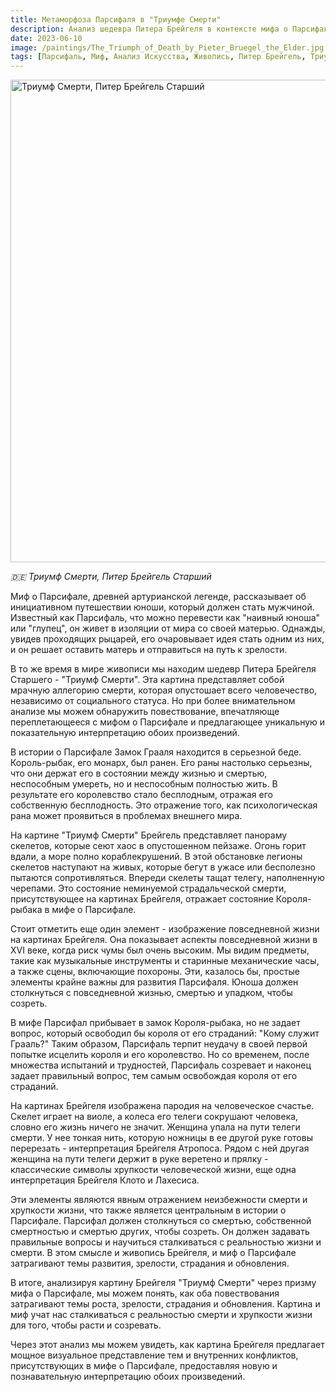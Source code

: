 ```yaml
---
title: Метаморфоза Парсифаля в "Триумфе Смерти"
description: Анализ шедевра Питера Брейгеля в контексте мифа о Парсифале
date: 2023-06-10
image: /paintings/The_Triumph_of_Death_by_Pieter_Bruegel_the_Elder.jpg
tags: [Парсифаль, Миф, Анализ Искусства, Живопись, Питер Брейгель, Триумф Смерти, Психоанализ, Жак Лакан, Интерпретация, Развитие, Зрелость, Смерть, Страдание, Обновление]
---
```


<Link href="/paintings/pieter-bruegel-the-elder-the-triumph-of-death-1562">
  <Image className="w-full" width="1080" height="772" src="/paintings/The_Triumph_of_Death_by_Pieter_Bruegel_the_Elder.jpg"
        alt="Триумф Смерти, Питер Брейгель Старший"
        caption="Триумф Смерти, Питер Брейгель Старший"/>
</Link>

_🇩🇪 Триумф Смерти, Питер Брейгель Старший_

Миф о Парсифале, древней артурианской легенде, рассказывает об инициативном путешествии юноши, который должен стать мужчиной. Известный как Парсифаль, что можно перевести как "наивный юноша" или "глупец", он живет в изоляции от мира со своей матерью. Однажды, увидев проходящих рыцарей, его очаровывает идея стать одним из них, и он решает оставить матерь и отправиться на путь к зрелости.

В то же время в мире живописи мы находим шедевр Питера Брейгеля Старшего - "Триумф Смерти". Эта картина представляет собой мрачную аллегорию смерти, которая опустошает всего человечество, независимо от социального статуса. Но при более внимательном анализе мы можем обнаружить повествование, впечатляюще переплетающееся с мифом о Парсифале и предлагающее уникальную и показательную интерпретацию обоих произведений.

В истории о Парсифале Замок Грааля находится в серьезной беде. Король-рыбак, его монарх, был ранен. Его раны настолько серьезны, что они держат его в состоянии между жизнью и смертью, неспособным умереть, но и неспособным полностью жить. В результате его королевство стало бесплодным, отражая его собственную бесплодность. Это отражение того, как психологическая рана может проявиться в проблемах внешнего мира.

На картине "Триумф Смерти" Брейгель представляет панораму скелетов, которые сеют хаос в опустошенном пейзаже. Огонь горит вдали, а море полно кораблекрушений. В этой обстановке легионы скелетов наступают на живых, которые бегут в ужасе или бесполезно пытаются сопротивляться. Впереди скелеты тащат телегу, наполненную черепами. Это состояние неминуемой страдальческой смерти, присутствующее на картинах Брейгеля, отражает состояние Короля-рыбака в мифе о Парсифале.

Стоит отметить еще один элемент - изображение повседневной жизни на картинах Брейгеля. Она показывает аспекты повседневной жизни в XVI веке, когда риск чумы был очень высоким. Мы видим предметы, такие как музыкальные инструменты и старинные механические часы, а также сцены, включающие похороны. Эти, казалось бы, простые элементы крайне важны для развития Парсифаля. Юноша должен столкнуться с повседневной жизнью, смертью и упадком, чтобы созреть.

В мифе Парсифал прибывает в замок Короля-рыбака, но не задает вопрос, который освободил бы короля от его страданий: "Кому служит Грааль?" Таким образом, Парсифаль терпит неудачу в своей первой попытке исцелить короля и его королевство. Но со временем, после множества испытаний и трудностей, Парсифаль созревает и наконец задает правильный вопрос, тем самым освобождая короля от его страданий.

На картинах Брейгеля изображена пародия на человеческое счастье. Скелет играет на виоле, а колеса его телеги сокрушают человека, словно его жизнь ничего не значит. Женщина упала на пути телеги смерти. У нее тонкая нить, которую ножницы в ее другой руке готовы перерезать - интерпретация Брейгеля Атропоса. Рядом с ней другая женщина на пути телеги держит в руке веретено и прялку - классические символы хрупкости человеческой жизни, еще одна интерпретация Брейгеля Клото и Лахесиса.

Эти элементы являются явным отражением неизбежности смерти и хрупкости жизни, что также является центральным в истории о Парсифале. Парсифал должен столкнуться со смертью, собственной смертностью и смертью других, чтобы созреть. Он должен задавать правильные вопросы и научиться сталкиваться с реальностью жизни и смерти. В этом смысле и живопись Брейгеля, и миф о Парсифале затрагивают темы развития, зрелости, страдания и обновления.

В итоге, анализируя картину Брейгеля "Триумф Смерти" через призму мифа о Парсифале, мы можем понять, как оба повествования затрагивают темы роста, зрелости, страдания и обновления. Картина и миф учат нас сталкиваться с реальностью смерти и хрупкости жизни для того, чтобы расти и созревать.

Через этот анализ мы можем увидеть, как картина Брейгеля предлагает мощное визуальное представление тем и внутренних конфликтов, присутствующих в мифе о Парсифале, предоставляя новую и познавательную интерпретацию обоих произведений.
